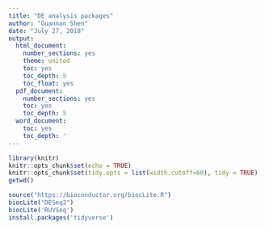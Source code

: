 ---
title: "DE analysis packages"
author: "Guannan Shen"
date: "July 27, 2018"
output:
  html_document:
    number_sections: yes
    theme: united
    toc: yes
    toc_depth: 5
    toc_float: yes
  pdf_document:
    number_sections: yes
    toc: yes
    toc_depth: 5
  word_document:
    toc: yes
    toc_depth: '
---

```{r setup, include=FALSE}
library(knitr)
knitr::opts_chunk$set(echo = TRUE)
knitr::opts_chunk$set(tidy.opts = list(width.cutoff=60), tidy = TRUE)
getwd()
```

```{r DE package, echo=TRUE,warning=FALSE, message=FALSE, prompt=TRUE}
source("https://bioconductor.org/biocLite.R")
biocLite("DESeq2")
biocLite('RUVSeq')
install.packages('tidyverse')
```



